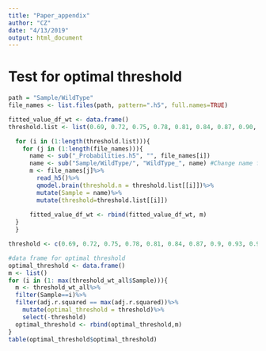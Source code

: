 ```yaml
---
title: "Paper_appendix"
author: "CZ"
date: "4/13/2019"
output: html_document
---
```


# Test for optimal threshold
```r
path = "Sample/WildType"
file_names <- list.files(path, pattern=".h5", full.names=TRUE)

fitted_value_df_wt <- data.frame()
threshold.list <- list(0.69, 0.72, 0.75, 0.78, 0.81, 0.84, 0.87, 0.90, 0.93, 0.96, 0.99)

  for (i in (1:length(threshold.list))){
    for (j in (1:length(file_names))){
      name <- sub("_Probabilities.h5", "", file_names[i])
      name <- sub("Sample/WildType/", "WildType_", name) #Change name for youtoo
      m <- file_names[j]%>%
        read_h5()%>%
        qmodel.brain(threshold.n = threshold.list[[i]])%>%
        mutate(Sample = name)%>% 
        mutate(threshold=threshold.list[[i]])
      
      fitted_value_df_wt <- rbind(fitted_value_df_wt, m) 
  }
  }

threshold <- c(0.69, 0.72, 0.75, 0.78, 0.81, 0.84, 0.87, 0.9, 0.93, 0.96, 0.99)

#data frame for optimal threshold
optimal_threshold <- data.frame()
m <- list()
for (i in (1: max(threshold_wt_all$Sample))){
  m <- threshold_wt_all%>%
  filter(Sample==i)%>%
  filter(adj.r.squared == max(adj.r.squared))%>%
    mutate(optimal_threshold = threshold)%>%
    select(-threshold)
  optimal_threshold <- rbind(optimal_threshold,m)
}
table(optimal_threshold$optimal_threshold)

```

